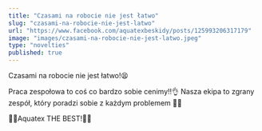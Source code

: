 ```yaml
---
title: "Czasami na robocie nie jest łatwo"
slug: "czasami-na-robocie-nie-jest-latwo"
url: "https://www.facebook.com/aquatexbeskidy/posts/125993206317179"
image: "images/czasami-na-robocie-nie-jest-latwo.jpeg"
type: "novelties"
published: true
---
```


Czasami na robocie nie jest łatwo!😫

Praca zespołowa to coś co bardzo sobie cenimy‼️👌 Nasza ekipa to zgrany zespół, który poradzi sobie z każdym problemem 💪👊

👑🔥Aquatex THE BEST!👑🔥
